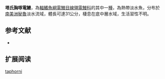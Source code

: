 {{Speciesbox
| name = 塔氏胸啄電鰻
| image = 
| image_caption = 
| image_width = 250px
| status = NE
| status_system = IUCN3.1
| genus = Sternarchorhynchus
| species = taphorni
| authority = [[de_Santana_&_Vari|de Santana & Vari]], 2010
| synonyms = 
}}
'''塔氏胸啄電鰻'''，為[[輻鰭魚綱|輻鰭魚綱]][[電鰻目|電鰻目]][[線翎電鰻科|線翎電鰻科]]的其中一[[種|種]]，為熱帶淡水魚，分布於[[南美洲|南美洲]][[秘魯|秘魯]]淡水流域，體長可達31公分，棲息在底中層水域，生活習性不明。

==参考文献==
*{{FishBase_species|genus=Sternarchorhynchus|species=taphorni|year=2015|month=10}}

== 扩展阅读 ==
{{refbegin}}
{{wikispecies-inline|Sternarchorhynchus taphorni|塔氏胸啄電鰻}}
{{refend}}
{{Taxonbar|from=Q5837673}}

[[Category:胸啄電鰻屬|taphorni]]
